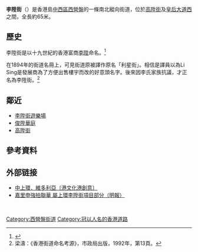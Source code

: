 {{coord|22|17|13.83|N|114|8|42.86|E|display=title}}
{{Infobox Hong Kong Road
| 中文街道名稱 = 李陞街
| 英文街道名稱 = Li Sing Street
| 圖片 = File:Li Sing Street.JPG
| 圖片說明 = 李陞街
| 路段總長度 = 0.065
| 車速限制 = 
| 行車線數量 = 1線雙程
| 所在地區 = [[香港島|香港島]][[中西區_(香港)|中西區]]
| 起點 = [[西營盤|西營盤]][[高陞街|高陞街]]
| 終點 = [[西營盤|西營盤]][[皇后大道西|皇后大道西]]
| 通車日期 =
| 舊有名稱 = 利星街
}}
'''李陞街'''（{{lang-en|'''Li Sing Street'''}}）是香港島[[中西區_(香港)|中西區]][[西營盤|西營盤]]的一條南北縱向街道，位於[[高陞街|高陞街]]及[[皇后大道西|皇后大道西]]之間，全長約65米。

==歷史==
李陞街是以十九世紀的香港富商[[李陞|李陞]]命名。<ref>{{cite web |url=http://www.lsps.edu.hk/school1.htm |title=存档副本 |accessdate=2011-01-04 |deadurl=yes |archiveurl=https://web.archive.org/web/20100924050252/http://www.lsps.edu.hk/school1.htm |archivedate=2010-09-24 }}</ref>

在1894年的街道名冊上，可見街道原被譯作原名「利星街」。相信是譯員以為Li Sing是發展商為了方便出售樓宇而改的好意頭名字。後來因李氏家族抗議，才正名為李陞街。<ref>梁濤：《香港街道命名考源》，市政局出版，1992年，第13頁。</ref>

==鄰近==
* [[李陞街遊樂場|李陞街遊樂場]] 
* [[俊陞華庭|俊陞華庭]] 
* [[高陞街|高陞街]]

==參考資料==
<references />

==外部链接==
{{commonscat|Li Sing Street}}
* [http://www.huluhk.org/had/wp/?page_id=53 中上環．維多利亞〔港文化港創意〕] {{Wayback|url=http://www.huluhk.org/had/wp/?page_id=53 |date=20160306194638 }}
* [http://property.mpfinance.com/cfm/pa3.cfm?File=20080902/paa01/lal1.txt 嘉里申強拍聯華 屬上環李陞街項目部分（明報）] {{Wayback|url=http://property.mpfinance.com/cfm/pa3.cfm?File=20080902%2Fpaa01%2Flal1.txt |date=20160304193538 }}
 
[[Category:西營盤街道|Category:西營盤街道]]
[[Category:冠以人名的香港道路|Category:冠以人名的香港道路]]